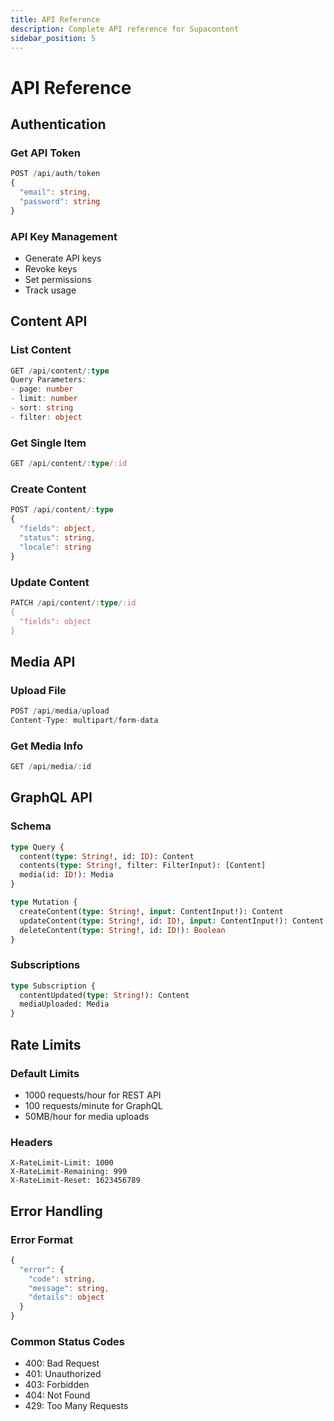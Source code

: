 ```yaml
---
title: API Reference
description: Complete API reference for Supacontent
sidebar_position: 5
---
```


# API Reference

## Authentication

### Get API Token
```typescript
POST /api/auth/token
{
  "email": string,
  "password": string
}
```

### API Key Management
- Generate API keys
- Revoke keys
- Set permissions
- Track usage

## Content API

### List Content
```typescript
GET /api/content/:type
Query Parameters:
- page: number
- limit: number
- sort: string
- filter: object
```

### Get Single Item
```typescript
GET /api/content/:type/:id
```

### Create Content
```typescript
POST /api/content/:type
{
  "fields": object,
  "status": string,
  "locale": string
}
```

### Update Content
```typescript
PATCH /api/content/:type/:id
{
  "fields": object
}
```

## Media API

### Upload File
```typescript
POST /api/media/upload
Content-Type: multipart/form-data
```

### Get Media Info
```typescript
GET /api/media/:id
```

## GraphQL API

### Schema
```graphql
type Query {
  content(type: String!, id: ID): Content
  contents(type: String!, filter: FilterInput): [Content]
  media(id: ID!): Media
}

type Mutation {
  createContent(type: String!, input: ContentInput!): Content
  updateContent(type: String!, id: ID!, input: ContentInput!): Content
  deleteContent(type: String!, id: ID!): Boolean
}
```

### Subscriptions
```graphql
type Subscription {
  contentUpdated(type: String!): Content
  mediaUploaded: Media
}
```

## Rate Limits

### Default Limits
- 1000 requests/hour for REST API
- 100 requests/minute for GraphQL
- 50MB/hour for media uploads

### Headers
```
X-RateLimit-Limit: 1000
X-RateLimit-Remaining: 999
X-RateLimit-Reset: 1623456789
```

## Error Handling

### Error Format
```typescript
{
  "error": {
    "code": string,
    "message": string,
    "details": object
  }
}
```

### Common Status Codes
- 400: Bad Request
- 401: Unauthorized
- 403: Forbidden
- 404: Not Found
- 429: Too Many Requests 